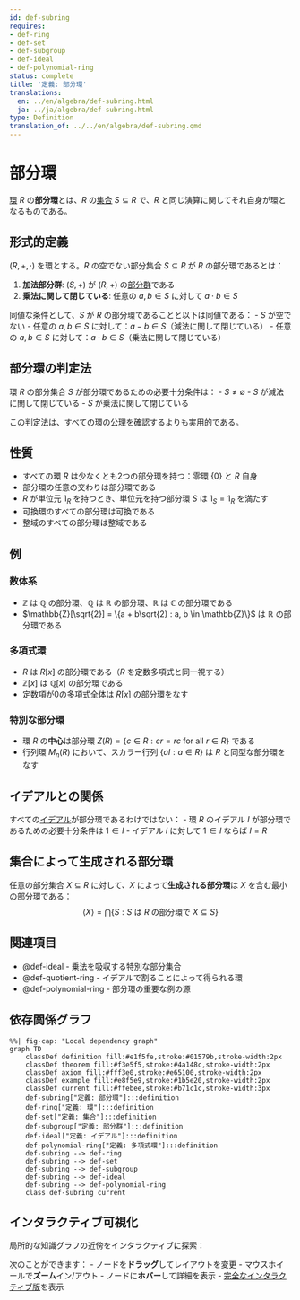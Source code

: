 ```yaml
---
id: def-subring
requires:
- def-ring
- def-set
- def-subgroup
- def-ideal
- def-polynomial-ring
status: complete
title: '定義: 部分環'
translations:
  en: ../en/algebra/def-subring.html
  ja: ../ja/algebra/def-subring.html
type: Definition
translation_of: ../../en/algebra/def-subring.qmd
---
```


# 部分環 {#def-subring}

[環](def-ring.qmd) $R$ の**部分環**とは、$R$ の[集合](../logic-set-theory/def-set.qmd) $S \subseteq R$ で、$R$ と同じ演算に関してそれ自身が環となるものである。

## 形式的定義

$(R, +, \cdot)$ を環とする。$R$ の空でない部分集合 $S \subseteq R$ が $R$ の部分環であるとは：

1. **加法部分群**: $(S, +)$ が $(R, +)$ の[部分群](def-subgroup.qmd)である
2. **乗法に関して閉じている**: 任意の $a, b \in S$ に対して $a \cdot b \in S$

同値な条件として、$S$ が $R$ の部分環であることと以下は同値である：
- $S$ が空でない
- 任意の $a, b \in S$ に対して：$a - b \in S$（減法に関して閉じている）
- 任意の $a, b \in S$ に対して：$a \cdot b \in S$（乗法に関して閉じている）

## 部分環の判定法

環 $R$ の部分集合 $S$ が部分環であるための必要十分条件は：
- $S \neq \emptyset$
- $S$ が減法に関して閉じている
- $S$ が乗法に関して閉じている

この判定法は、すべての環の公理を確認するよりも実用的である。

## 性質

- すべての環 $R$ は少なくとも2つの部分環を持つ：零環 $\{0\}$ と $R$ 自身
- 部分環の任意の交わりは部分環である
- $R$ が単位元 $1_R$ を持つとき、単位元を持つ部分環 $S$ は $1_S = 1_R$ を満たす
- 可換環のすべての部分環は可換である
- 整域のすべての部分環は整域である

## 例

### 数体系
- $\mathbb{Z}$ は $\mathbb{Q}$ の部分環、$\mathbb{Q}$ は $\mathbb{R}$ の部分環、$\mathbb{R}$ は $\mathbb{C}$ の部分環である
- $\mathbb{Z}[\sqrt{2}] = \{a + b\sqrt{2} : a, b \in \mathbb{Z}\}$ は $\mathbb{R}$ の部分環である

### 多項式環
- $R$ は $R[x]$ の部分環である（$R$ を定数多項式と同一視する）
- $\mathbb{Z}[x]$ は $\mathbb{Q}[x]$ の部分環である
- 定数項が0の多項式全体は $R[x]$ の部分環をなす

### 特別な部分環
- 環 $R$ の**中心**は部分環 $Z(R) = \{c \in R : cr = rc \text{ for all } r \in R\}$ である
- 行列環 $M_n(R)$ において、スカラー行列 $\{aI : a \in R\}$ は $R$ と同型な部分環をなす

## イデアルとの関係

すべての[イデアル](def-ideal.qmd)が部分環であるわけではない：
- 環 $R$ のイデアル $I$ が部分環であるための必要十分条件は $1 \in I$
- イデアル $I$ に対して $1 \in I$ ならば $I = R$

## 集合によって生成される部分環

任意の部分集合 $X \subseteq R$ に対して、$X$ によって**生成される部分環**は $X$ を含む最小の部分環である：
$$\langle X \rangle = \bigcap \{S : S \text{ は } R \text{ の部分環で } X \subseteq S\}$$

## 関連項目

- @def-ideal - 乗法を吸収する特別な部分集合
- @def-quotient-ring - イデアルで割ることによって得られる環
- @def-polynomial-ring - 部分環の重要な例の源

## 依存関係グラフ

```mermaid
%%| fig-cap: "Local dependency graph"
graph TD
    classDef definition fill:#e1f5fe,stroke:#01579b,stroke-width:2px
    classDef theorem fill:#f3e5f5,stroke:#4a148c,stroke-width:2px
    classDef axiom fill:#fff3e0,stroke:#e65100,stroke-width:2px
    classDef example fill:#e8f5e9,stroke:#1b5e20,stroke-width:2px
    classDef current fill:#ffebee,stroke:#b71c1c,stroke-width:3px
    def-subring["定義: 部分環"]:::definition
    def-ring["定義: 環"]:::definition
    def-set["定義: 集合"]:::definition
    def-subgroup["定義: 部分群"]:::definition
    def-ideal["定義: イデアル"]:::definition
    def-polynomial-ring["定義: 多項式環"]:::definition
    def-subring --> def-ring
    def-subring --> def-set
    def-subring --> def-subgroup
    def-subring --> def-ideal
    def-subring --> def-polynomial-ring
    class def-subring current
```

## インタラクティブ可視化

局所的な知識グラフの近傍をインタラクティブに探索：

::: {.graph-viz data-id="def-subring" data-width="700" data-height="500"}
:::

次のことができます：
- ノードを**ドラッグ**してレイアウトを変更
- マウスホイールで**ズーム**イン/アウト
- ノードに**ホバー**して詳細を表示
- [完全なインタラクティブ版](../../output/interactive/def-subring.html){target="_blank"}を表示
